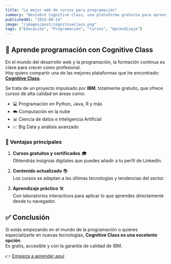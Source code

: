 ```yaml
---
title: "La mejor web de cursos para programación"
summary: "Descubre Cognitive Class, una plataforma gratuita para aprender programación y tecnologías de vanguardia."
publishedAt: "2025-09-14"
image: "/images/post/cognitiveclass.png"
tags: ["Educación", "Programación", "Cursos", "Aprendizaje"]
---
```


## 🚀 Aprende programación con Cognitive Class

En el mundo del desarrollo web y la programación, la formación continua es clave para crecer como profesional.  
Hoy quiero compartir una de las mejores plataformas que he encontrado: [**Cognitive Class**](https://cognitiveclass.ai/my_learning).  

Se trata de un proyecto impulsado por **IBM**, totalmente gratuito, que ofrece cursos de alta calidad en áreas como:

- 💻 Programación en Python, Java, R y más  
- ☁️ Computación en la nube  
- 📊 Ciencia de datos e Inteligencia Artificial  
- 📈 Big Data y análisis avanzado  

### 🌟 Ventajas principales

1. **Cursos gratuitos y certificados** 🎓  
   Obtendrás insignias digitales que puedes añadir a tu perfil de LinkedIn.  

2. **Contenido actualizado** 📚  
   Los cursos se adaptan a las últimas tecnologías y tendencias del sector.  

3. **Aprendizaje práctico** 🛠️  
   Con laboratorios interactivos para aplicar lo que aprendes directamente desde tu navegador.  

## ✅ Conclusión

Si estás empezando en el mundo de la programación o quieres especializarte en nuevas tecnologías, **Cognitive Class es una excelente opción**.  
Es gratis, accesible y con la garantía de calidad de IBM.  

👉 [Empieza a aprender aquí](https://cognitiveclass.ai/my_learning)